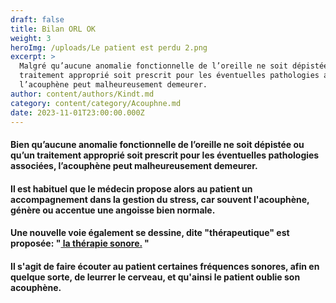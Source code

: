 ```yaml
---
draft: false
title: Bilan ORL OK
weight: 3
heroImg: /uploads/Le patient est perdu 2.png
excerpt: >
  Malgré qu’aucune anomalie fonctionnelle de l’oreille ne soit dépistée ou qu’un
  traitement approprié soit prescrit pour les éventuelles pathologies associées,
  l’acouphène peut malheureusement demeurer.
author: content/authors/Kindt.md
category: content/category/Acouphne.md
date: 2023-11-01T23:00:00.000Z
---
```


#### Bien qu’aucune anomalie fonctionnelle de l’oreille ne soit dépistée ou qu’un traitement approprié soit prescrit pour les éventuelles pathologies associées, l’acouphène peut malheureusement demeurer.

<Space height={26} />

#### Il est habituel que le médecin propose alors au patient un accompagnement dans la gestion du stress, car souvent l'acouphène, génère ou accentue une angoisse bien normale.

<Space height={26} />

#### Une nouvelle voie également se dessine, dite "thérapeutique" est proposée: "[ la thérapie sonore.]() "

#### Il s'agit de faire écouter au patient certaines fréquences sonores, afin en quelque sorte, de leurrer le cerveau, et qu'ainsi le patient oublie son acouphène.
